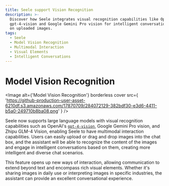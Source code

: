 ```yaml
---
title: Seele support Vision Recognition
description: >-
  Discover how Seele integrates visual recognition capabilities like OpenAI's
  gpt-4-vision and Google Gemini Pro vision for intelligent conversations based
  on uploaded images.
tags:
  - Seele
  - Model Vision Recognition
  - Multimodal Interaction
  - Visual Elements
  - Intelligent Conversations
---
```


# Model Vision Recognition

<Image
  alt={'Model Vision Recognition'}
  borderless
  cover
  src={
    'https://github-production-user-asset-6210df.s3.amazonaws.com/17870709/284072129-382bdf30-e3d6-4411-b5a0-249710b8ba08.png'
  }
/>

Seele now supports large language models with visual recognition capabilities such as OpenAI's [`gpt-4-vision`](https://platform.openai.com/docs/guides/vision), Google Gemini Pro vision, and Zhipu GLM-4 Vision, enabling Seele to have multimodal interaction capabilities. Users can easily upload or drag and drop images into the chat box, and the assistant will be able to recognize the content of the images and engage in intelligent conversations based on them, creating more intelligent and diverse chat scenarios.

This feature opens up new ways of interaction, allowing communication to extend beyond text and encompass rich visual elements. Whether it's sharing images in daily use or interpreting images in specific industries, the assistant can provide an excellent conversational experience.
